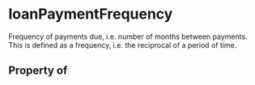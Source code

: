   

# loanPaymentFrequency

Frequency of payments due, i.e. number of months between payments. This is defined as a frequency, i.e. the reciprocal of a period of time.

## Property of



